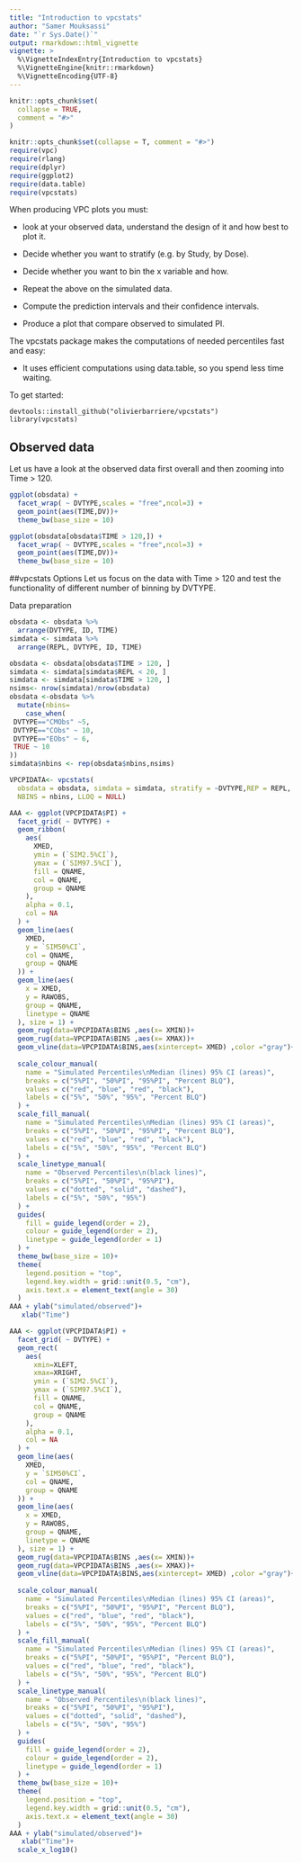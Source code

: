 ```yaml
---
title: "Introduction to vpcstats"
author: "Samer Mouksassi"
date: "`r Sys.Date()`"
output: rmarkdown::html_vignette
vignette: >
  %\VignetteIndexEntry{Introduction to vpcstats}
  %\VignetteEngine{knitr::rmarkdown}
  %\VignetteEncoding{UTF-8}
---
```


```r
knitr::opts_chunk$set(
  collapse = TRUE,
  comment = "#>"
)
```

```r
knitr::opts_chunk$set(collapse = T, comment = "#>")
require(vpc)
require(rlang)
require(dplyr)
require(ggplot2)
require(data.table)
require(vpcstats)
```


When producing VPC plots you must:

* look at your observed data, understand the design of it and how best to plot it.

* Decide whether you want to stratify (e.g. by Study, by Dose).

* Decide whether you want to bin the x variable and how.

* Repeat the above on the simulated data.

* Compute the prediction intervals and their confidence intervals.

* Produce a plot that compare observed to simulated PI.

The vpcstats package makes the computations of needed percentiles fast and easy:


* It uses efficient computations using data.table, so you spend less time waiting.


To get started:
```
devtools::install_github("olivierbarriere/vpcstats")
library(vpcstats)
```



## Observed data
Let us have a look at the observed data first overall and then zooming into Time > 120.
```r
ggplot(obsdata) +
  facet_wrap( ~ DVTYPE,scales = "free",ncol=3) +
  geom_point(aes(TIME,DV))+
  theme_bw(base_size = 10)

ggplot(obsdata[obsdata$TIME > 120,]) +
  facet_wrap( ~ DVTYPE,scales = "free",ncol=3) +
  geom_point(aes(TIME,DV))+
  theme_bw(base_size = 10)

```

##vpcstats Options
Let us focus on the data with Time > 120 and test the functionality of different number of binning by DVTYPE.

Data preparation
```r
obsdata <- obsdata %>%
  arrange(DVTYPE, ID, TIME)
simdata <- simdata %>%
  arrange(REPL, DVTYPE, ID, TIME)

obsdata <- obsdata[obsdata$TIME > 120, ]
simdata <- simdata[simdata$REPL < 20, ]
simdata <- simdata[simdata$TIME > 120, ]
nsims<- nrow(simdata)/nrow(obsdata)
obsdata <-obsdata %>%
  mutate(nbins= 
    case_when(
 DVTYPE=="CMObs" ~5,
 DVTYPE=="CObs" ~ 10,
 DVTYPE=="EObs" ~ 6,
 TRUE ~ 10
))
simdata$nbins <- rep(obsdata$nbins,nsims)

```

```r
VPCPIDATA<- vpcstats(
  obsdata = obsdata, simdata = simdata, stratify = ~DVTYPE,REP = REPL,
  NBINS = nbins, LLOQ = NULL)
```

```r
AAA <- ggplot(VPCPIDATA$PI) +
  facet_grid( ~ DVTYPE) +
  geom_ribbon(
    aes(
      XMED,
      ymin = (`SIM2.5%CI`),
      ymax = (`SIM97.5%CI`),
      fill = QNAME,
      col = QNAME,
      group = QNAME
    ),
    alpha = 0.1,
    col = NA
  ) +
  geom_line(aes(
    XMED,
    y = `SIM50%CI`,
    col = QNAME,
    group = QNAME
  )) +
  geom_line(aes(
    x = XMED,
    y = RAWOBS,
    group = QNAME,
    linetype = QNAME
  ), size = 1) +
  geom_rug(data=VPCPIDATA$BINS ,aes(x= XMIN))+
  geom_rug(data=VPCPIDATA$BINS ,aes(x= XMAX))+
  geom_vline(data=VPCPIDATA$BINS,aes(xintercept= XMED) ,color ="gray")+
  
  scale_colour_manual(
    name = "Simulated Percentiles\nMedian (lines) 95% CI (areas)",
    breaks = c("5%PI", "50%PI", "95%PI", "Percent BLQ"),
    values = c("red", "blue", "red", "black"),
    labels = c("5%", "50%", "95%", "Percent BLQ")
  ) +
  scale_fill_manual(
    name = "Simulated Percentiles\nMedian (lines) 95% CI (areas)",
    breaks = c("5%PI", "50%PI", "95%PI", "Percent BLQ"),
    values = c("red", "blue", "red", "black"),
    labels = c("5%", "50%", "95%", "Percent BLQ")
  ) +
  scale_linetype_manual(
    name = "Observed Percentiles\n(black lines)",
    breaks = c("5%PI", "50%PI", "95%PI"),
    values = c("dotted", "solid", "dashed"),
    labels = c("5%", "50%", "95%")
  ) +
  guides(
    fill = guide_legend(order = 2),
    colour = guide_legend(order = 2),
    linetype = guide_legend(order = 1)
  ) +
  theme_bw(base_size = 10)+
  theme(
    legend.position = "top",
    legend.key.width = grid::unit(0.5, "cm"),
    axis.text.x = element_text(angle = 30)
  )
AAA + ylab("simulated/observed")+
   xlab("Time")

```

```r
AAA <- ggplot(VPCPIDATA$PI) +
  facet_grid( ~ DVTYPE) +
  geom_rect(
    aes(
      xmin=XLEFT,
      xmax=XRIGHT,
      ymin = (`SIM2.5%CI`),
      ymax = (`SIM97.5%CI`),
      fill = QNAME,
      col = QNAME,
      group = QNAME
    ),
    alpha = 0.1,
    col = NA
  ) +
  geom_line(aes(
    XMED,
    y = `SIM50%CI`,
    col = QNAME,
    group = QNAME
  )) +
  geom_line(aes(
    x = XMED,
    y = RAWOBS,
    group = QNAME,
    linetype = QNAME
  ), size = 1) +
  geom_rug(data=VPCPIDATA$BINS ,aes(x= XMIN))+
  geom_rug(data=VPCPIDATA$BINS ,aes(x= XMAX))+
  geom_vline(data=VPCPIDATA$BINS,aes(xintercept= XMED) ,color ="gray")+
  
  scale_colour_manual(
    name = "Simulated Percentiles\nMedian (lines) 95% CI (areas)",
    breaks = c("5%PI", "50%PI", "95%PI", "Percent BLQ"),
    values = c("red", "blue", "red", "black"),
    labels = c("5%", "50%", "95%", "Percent BLQ")
  ) +
  scale_fill_manual(
    name = "Simulated Percentiles\nMedian (lines) 95% CI (areas)",
    breaks = c("5%PI", "50%PI", "95%PI", "Percent BLQ"),
    values = c("red", "blue", "red", "black"),
    labels = c("5%", "50%", "95%", "Percent BLQ")
  ) +
  scale_linetype_manual(
    name = "Observed Percentiles\n(black lines)",
    breaks = c("5%PI", "50%PI", "95%PI"),
    values = c("dotted", "solid", "dashed"),
    labels = c("5%", "50%", "95%")
  ) +
  guides(
    fill = guide_legend(order = 2),
    colour = guide_legend(order = 2),
    linetype = guide_legend(order = 1)
  ) +
  theme_bw(base_size = 10)+
  theme(
    legend.position = "top",
    legend.key.width = grid::unit(0.5, "cm"),
    axis.text.x = element_text(angle = 30)
  )
AAA + ylab("simulated/observed")+
   xlab("Time")+
  scale_x_log10()

```

